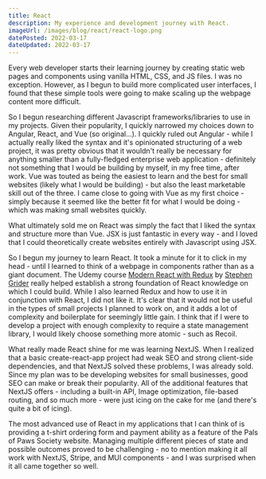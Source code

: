 ```yaml
---
title: React
description: My experience and development journey with React.
imageUrl: /images/blog/react/react-logo.png
datePosted: 2022-03-17
dateUpdated: 2022-03-17
---
```


Every web developer starts their learning journey by creating static web pages and components using vanilla HTML, CSS, and JS files. I was no exception. However, as I begun to build more complicated user interfaces, I found that these simple tools were going to make scaling up the webpage content more difficult.

So I begun researching different Javascript frameworks/libraries to use in my projects. Given their popularity, I quickly narrowed my choices down to Angular, React, and Vue (so original...). I quickly ruled out Angular - while I actually really liked the syntax and it's opinionated structuring of a web project, it was pretty obvious that it wouldn't really be necessary for anything smaller than a fully-fledged enterprise web application - definitely not something that I would be building by myself, in my free time, after work. Vue was touted as being the easiest to learn and the best for small websites (likely what I would be building) - but also the least marketable skill out of the three. I came close to going with Vue as my first choice - simply because it seemed like the better fit for what I would be doing - which was making small websites quickly.

What ultimately sold me on React was simply the fact that I liked the syntax and structure more than Vue. JSX is just fantastic in every way - and I loved that I could theoretically create websites entirely with Javascript using JSX.

So I begun my journey to learn React. It took a minute for it to click in my head - until I learned to think of a webpage in components rather than as a giant document. The Udemy course [Modern React with Redux](https://www.udemy.com/course/react-redux/) by [Stephen Grider](https://www.udemy.com/user/sgslo/) really helped establish a strong foundation of React knowledge on which I could build. While I also learned Redux and how to use it in conjunction with React, I did not like it. It's clear that it would not be useful in the types of small projects I planned to work on, and it adds a lot of complexity and boilerplate for seemingly little gain. I think that if I were to develop a project with enough complexity to require a state management library, I would likely choose something more atomic - such as Recoil.

What really made React shine for me was learning NextJS. When I realized that a basic create-react-app project had weak SEO and strong client-side dependencies, and that NextJS solved these problems, I was already sold. Since my plan was to be developing websites for small businesses, good SEO can make or break their popularity. All of the additional features that NextJS offers - including a built-in API, Image optimization, file-based routing, and so much more - were just icing on the cake for me (and there's quite a bit of icing).

The most advanced use of React in my applications that I can think of is providing a t-shirt ordering form and payment ability as a feature of the Pals of Paws Society website. Managing multiple different pieces of state and possible outcomes proved to be challenging - no to mention making it all work with NextJS, Stripe, and MUI components - and I was surprised when it all came together so well.
